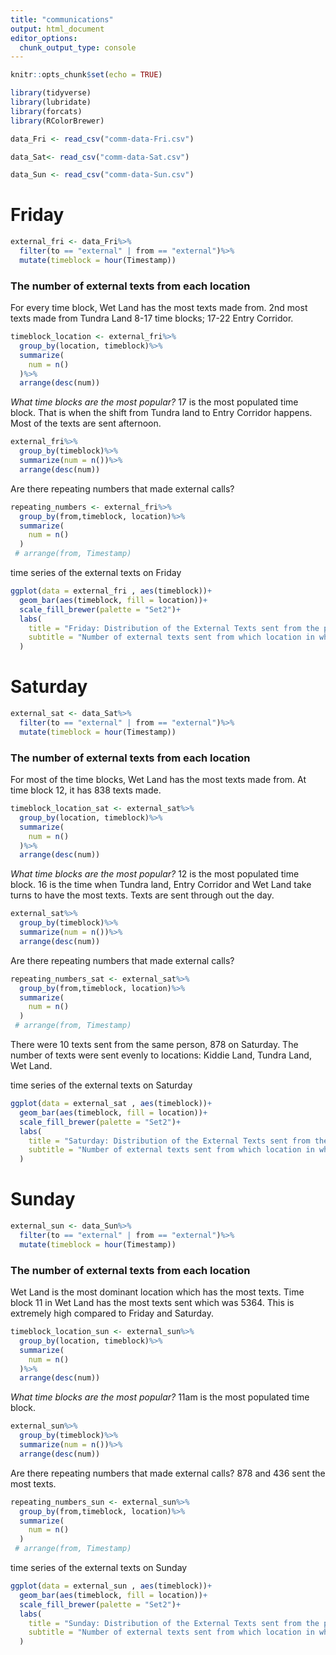 ```yaml
---
title: "communications"
output: html_document
editor_options: 
  chunk_output_type: console
---
```


```r
knitr::opts_chunk$set(echo = TRUE)
```

```r
library(tidyverse)
library(lubridate)
library(forcats)
library(RColorBrewer)
```


```r
data_Fri <- read_csv("comm-data-Fri.csv")
```

```r
data_Sat<- read_csv("comm-data-Sat.csv")
```

```r
data_Sun <- read_csv("comm-data-Sun.csv")
```

# Friday

```r
external_fri <- data_Fri%>%
  filter(to == "external" | from == "external")%>%
  mutate(timeblock = hour(Timestamp))
```

### The number of external texts from each location

For every time block, Wet Land has the most texts made from. 2nd most texts made from Tundra Land 8-17 time blocks; 17-22 Entry Corridor.
```r
timeblock_location <- external_fri%>%
  group_by(location, timeblock)%>%
  summarize(
    num = n()
  )%>%
  arrange(desc(num))
```

*What time blocks are the most popular?*
17 is the most populated time block. That is when the shift from Tundra land to Entry Corridor happens. Most of the texts are sent afternoon.

```r
external_fri%>%
  group_by(timeblock)%>%
  summarize(num = n())%>%
  arrange(desc(num))
```


Are there repeating numbers that made external calls?



```r
repeating_numbers <- external_fri%>%
  group_by(from,timeblock, location)%>%
  summarize(
    num = n()
  )
 # arrange(from, Timestamp)
```

time series of the external texts on Friday

```r
ggplot(data = external_fri , aes(timeblock))+
  geom_bar(aes(timeblock, fill = location))+
  scale_fill_brewer(palette = "Set2")+
  labs(
    title = "Friday: Distribution of the External Texts sent from the park",
    subtitle = "Number of external texts sent from which location in which time period"
  )
```


# Saturday


```r
external_sat <- data_Sat%>%
  filter(to == "external" | from == "external")%>%
  mutate(timeblock = hour(Timestamp))
```

### The number of external texts from each location
For most of the time blocks, Wet Land has the most texts made from. At time block 12, it has 838 texts made.


```r
timeblock_location_sat <- external_sat%>%
  group_by(location, timeblock)%>%
  summarize(
    num = n()
  )%>%
  arrange(desc(num))
```

*What time blocks are the most popular?*
12 is the most populated time block. 16 is the time when Tundra land, Entry Corridor and Wet Land take turns to  have the most texts. Texts are sent through out the day.

```r
external_sat%>%
  group_by(timeblock)%>%
  summarize(num = n())%>%
  arrange(desc(num))
```

Are there repeating numbers that made external calls?

```r
repeating_numbers_sat <- external_sat%>%
  group_by(from,timeblock, location)%>%
  summarize(
    num = n()
  )
 # arrange(from, Timestamp)
```

There were 10 texts sent from the same person, 878 on Saturday. The number of texts were sent evenly to locations: Kiddie Land, Tundra Land, Wet Land. 

time series of the external texts on Saturday
```r
ggplot(data = external_sat , aes(timeblock))+
  geom_bar(aes(timeblock, fill = location))+
  scale_fill_brewer(palette = "Set2")+
  labs(
    title = "Saturday: Distribution of the External Texts sent from the park",
    subtitle = "Number of external texts sent from which location in which time period"
  )
```


# Sunday

```r
external_sun <- data_Sun%>%
  filter(to == "external" | from == "external")%>%
  mutate(timeblock = hour(Timestamp))
```

### The number of external texts from each location
Wet Land is the most dominant location which has the most texts. Time block 11 in Wet Land has the most texts sent which was 5364. This is extremely high compared to Friday and Saturday.
```r
timeblock_location_sun <- external_sun%>%
  group_by(location, timeblock)%>%
  summarize(
    num = n()
  )%>%
  arrange(desc(num))
```

*What time blocks are the most popular?*
11am is the most populated time block.

```r
external_sun%>%
  group_by(timeblock)%>%
  summarize(num = n())%>%
  arrange(desc(num))
```

Are there repeating numbers that made external calls?
878 and 436 sent the most texts.
```r
repeating_numbers_sun <- external_sun%>%
  group_by(from,timeblock, location)%>%
  summarize(
    num = n()
  )
 # arrange(from, Timestamp)
```


time series of the external texts on Sunday

```r
ggplot(data = external_sun , aes(timeblock))+
  geom_bar(aes(timeblock, fill = location))+
  scale_fill_brewer(palette = "Set2")+
  labs(
    title = "Sunday: Distribution of the External Texts sent from the park",
    subtitle = "Number of external texts sent from which location in which time period"
  )
```



